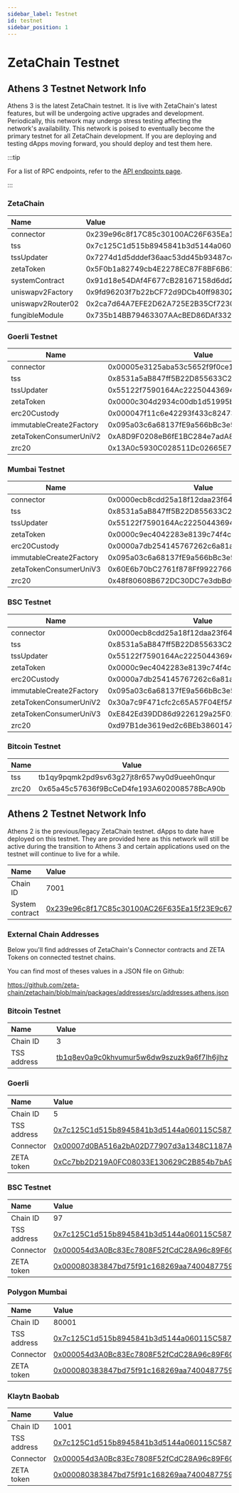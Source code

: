 ```yaml
---
sidebar_label: Testnet
id: testnet
sidebar_position: 1
---
```



# ZetaChain Testnet

## Athens 3 Testnet Network Info

Athens 3 is the latest ZetaChain testnet. It is live with ZetaChain's latest
features, but will be undergoing active upgrades and development. Periodically,
this network may undergo stress testing affecting the network's availability.
This network is poised to eventually become the primary testnet for all
ZetaChain development. If you are deploying and testing dApps moving forward,
you should deploy and test them here.

:::tip

For a list of RPC endpoints, refer to the [API endpoints page](/reference/api).

:::

### ZetaChain

| Name              | Value                                      |
| :---------------- | :----------------------------------------- |
| connector         | 0x239e96c8f17C85c30100AC26F635Ea15f23E9c67 |
| tss               | 0x7c125C1d515b8945841b3d5144a060115C58725F |
| tssUpdater        | 0x7274d1d5dddef36aac53dd45b93487ce01ef0a55 |
| zetaToken         | 0x5F0b1a82749cb4E2278EC87F8BF6B618dC71a8bf |
| systemContract    | 0x91d18e54DAf4F677cB28167158d6dd21F6aB3921 |
| uniswapv2Factory  | 0x9fd96203f7b22bCF72d9DCb40ff98302376cE09c |
| uniswapv2Router02 | 0x2ca7d64A7EFE2D62A725E2B35Cf7230D6677FfEe |
| fungibleModule    | 0x735b14BB79463307AAcBED86DAf3322B1e6226aB |

### Goerli Testnet

| Name                    | Value                                      |
| ----------------------- | ------------------------------------------ |
| connector               | 0x00005e3125aba53c5652f9f0ce1a4cf91d8b15ea |
| tss                     | 0x8531a5aB847ff5B22D855633C25ED1DA3255247e |
| tssUpdater              | 0x55122f7590164Ac222504436943FAB17B62F5d7d |
| zetaToken               | 0x0000c304d2934c00db1d51995b9f6996affd17c0 |
| erc20Custody            | 0x000047f11c6e42293f433c82473532e869ce4ec5 |
| immutableCreate2Factory | 0x095a03c6a68137fE9a566bBc3e552F299d8b886d |
| zetaTokenConsumerUniV2  | 0xA8D9F0208eB6fE1BC284e7adA84E22E9B40a04f2 |
| zrc20                   | 0x13A0c5930C028511Dc02665E7285134B6d11A5f4 |

### Mumbai Testnet

| Name                    | Value                                      |
| ----------------------- | ------------------------------------------ |
| connector               | 0x0000ecb8cdd25a18f12daa23f6422e07fbf8b9e1 |
| tss                     | 0x8531a5aB847ff5B22D855633C25ED1DA3255247e |
| tssUpdater              | 0x55122f7590164Ac222504436943FAB17B62F5d7d |
| zetaToken               | 0x0000c9ec4042283e8139c74f4c64bcd1e0b9b54f |
| erc20Custody            | 0x0000a7db254145767262c6a81a7ee1650684258e |
| immutableCreate2Factory | 0x095a03c6a68137fE9a566bBc3e552F299d8b886d |
| zetaTokenConsumerUniV3  | 0x60E6b70bC2761f878Ff992276612F67FbABC1761 |
| zrc20                   | 0x48f80608B672DC30DC7e3dbBd0343c5F02C738Eb |

### BSC Testnet

| Name                    | Value                                      |
| ----------------------- | ------------------------------------------ |
| connector               | 0x0000ecb8cdd25a18f12daa23f6422e07fbf8b9e1 |
| tss                     | 0x8531a5aB847ff5B22D855633C25ED1DA3255247e |
| tssUpdater              | 0x55122f7590164Ac222504436943FAB17B62F5d7d |
| zetaToken               | 0x0000c9ec4042283e8139c74f4c64bcd1e0b9b54f |
| erc20Custody            | 0x0000a7db254145767262c6a81a7ee1650684258e |
| immutableCreate2Factory | 0x095a03c6a68137fE9a566bBc3e552F299d8b886d |
| zetaTokenConsumerUniV2  | 0x30a7c9F471cfc2c65A57F04Ef5AB926eD59CE620 |
| zetaTokenConsumerUniV3  | 0xE842Ed39DD86d9226129a25F0177a53180c7adeF |
| zrc20                   | 0xd97B1de3619ed2c6BEb3860147E30cA8A7dC9891 |

### Bitcoin Testnet

| Name  | Value                                      |
| ----- | ------------------------------------------ |
| tss   | tb1qy9pqmk2pd9sv63g27jt8r657wy0d9ueeh0nqur |
| zrc20 | 0x65a45c57636f9BcCeD4fe193A602008578BcA90b |

## Athens 2 Testnet Network Info

Athens 2 is the previous/legacy ZetaChain testnet. dApps to date have deployed
on this testnet. They are provided here as this network will still be active
during the transition to Athens 3 and certain applications used on the testnet
will continue to live for a while.

| Name            | Value                                                                                                                           |
| :-------------- | :------------------------------------------------------------------------------------------------------------------------------ |
| Chain ID        | 7001                                                                                                                            |
| System contract | [0x239e96c8f17C85c30100AC26F635Ea15f23E9c67](https://explorer.zetachain.com/address/0x239e96c8f17C85c30100AC26F635Ea15f23E9c67) |

### External Chain Addresses

Below you'll find addresses of ZetaChain's Connector contracts and ZETA Tokens
on connected testnet chains.

You can find most of theses values in a JSON file on Github:

https://github.com/zeta-chain/zetachain/blob/main/packages/addresses/src/addresses.athens.json

### Bitcoin Testnet

| Name        | Value                                                                                                                                   |
| :---------- | :-------------------------------------------------------------------------------------------------------------------------------------- |
| Chain ID    | 3                                                                                                                                       |
| TSS address | [tb1q8ev0a9c0khvumur5w6dw9szuzk9a6f7lh6jlhz](https://www.blockchain.com/btc-testnet/address/tb1q8ev0a9c0khvumur5w6dw9szuzk9a6f7lh6jlhz) |

### Goerli

| Name        | Value                                                                                                                        |
| :---------- | :--------------------------------------------------------------------------------------------------------------------------- |
| Chain ID    | 5                                                                                                                            |
| TSS address | [0x7c125C1d515b8945841b3d5144a060115C58725F](https://goerli.etherscan.io/address/0x7c125C1d515b8945841b3d5144a060115C58725F) |
| Connector   | [0x00007d0BA516a2bA02D77907d3a1348C1187Ae62](https://goerli.etherscan.io/address/0x00007d0BA516a2bA02D77907d3a1348C1187Ae62) |
| ZETA token  | [0xCc7bb2D219A0FC08033E130629C2B854b7bA9195](https://goerli.etherscan.io/address/0xCc7bb2D219A0FC08033E130629C2B854b7bA9195) |

### BSC Testnet

| Name        | Value                                                                                                                        |
| :---------- | :--------------------------------------------------------------------------------------------------------------------------- |
| Chain ID    | 97                                                                                                                           |
| TSS address | [0x7c125C1d515b8945841b3d5144a060115C58725F](https://testnet.bscscan.com/address/0x7c125C1d515b8945841b3d5144a060115C58725F) |
| Connector   | [0x000054d3A0Bc83Ec7808F52fCdC28A96c89F6C5c](https://testnet.bscscan.com/address/0x000054d3A0Bc83Ec7808F52fCdC28A96c89F6C5c) |
| ZETA token  | [0x000080383847bd75f91c168269aa74004877592f](https://testnet.bscscan.com/address/0x000080383847bd75f91c168269aa74004877592f) |

### Polygon Mumbai

| Name        | Value                                                                                                                           |
| :---------- | :------------------------------------------------------------------------------------------------------------------------------ |
| Chain ID    | 80001                                                                                                                           |
| TSS address | [0x7c125C1d515b8945841b3d5144a060115C58725F](https://mumbai.polygonscan.com/address/0x7c125C1d515b8945841b3d5144a060115C58725F) |
| Connector   | [0x000054d3A0Bc83Ec7808F52fCdC28A96c89F6C5c](https://mumbai.polygonscan.com/address/0x000054d3A0Bc83Ec7808F52fCdC28A96c89F6C5c) |
| ZETA token  | [0x000080383847bd75f91c168269aa74004877592f](https://mumbai.polygonscan.com/address/0x000080383847bd75f91c168269aa74004877592f) |

### Klaytn Baobab

| Name        | Value                                                                                                                            |
| :---------- | :------------------------------------------------------------------------------------------------------------------------------- |
| Chain ID    | 1001                                                                                                                             |
| TSS address | [0x7c125C1d515b8945841b3d5144a060115C58725F](https://baobab.scope.klaytn.com/account/0x7c125C1d515b8945841b3d5144a060115C58725F) |
| Connector   | [0x000054d3A0Bc83Ec7808F52fCdC28A96c89F6C5c](https://baobab.scope.klaytn.com/account/0x000054d3A0Bc83Ec7808F52fCdC28A96c89F6C5c) |
| ZETA token  | [0x000080383847bd75f91c168269aa74004877592f](https://baobab.scope.klaytn.com/account/0x000080383847bd75f91c168269aa74004877592f) |
